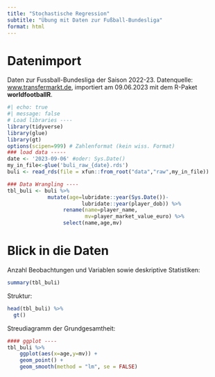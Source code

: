 ```yaml
---
title: "Stochastische Regression"
subtitle: "Übung mit Daten zur Fußball-Bundesliga"
format: html
---
```


# Datenimport

Daten zur Fussball-Bundesliga der Saison 2022-23. Datenquelle: [www.transfermarkt.de](https://www.transfermarkt.de/), importiert am 09.06.2023 mit dem R-Paket **worldfootballR**.

```r
#| echo: true
#| message: false
# Load libraries ----
library(tidyverse)
library(glue)
library(gt)
options(scipen=999) # Zahlenformat (kein wiss. Format)
### load data -----
date <- '2023-09-06' #oder: Sys.Date()
my_in_file<-glue('buli_raw_{date}.rds')
buli <- read_rds(file = xfun::from_root("data","raw",my_in_file))

### Data Wrangling ----
tbl_buli <- buli %>% 
             mutate(age=lubridate::year(Sys.Date())-
                        lubridate::year(player_dob)) %>% 
                  rename(name=player_name,
                         mv=player_market_value_euro) %>% 
                  select(name,age,mv)
```

# Blick in die Daten

Anzahl Beobachtungen und Variablen sowie deskriptive Statistiken:

```r
summary(tbl_buli)
```

Struktur:

```r
head(tbl_buli) %>% 
  gt()
```

Streudiagramm der Grundgesamtheit:

```r
#### ggplot ----
tbl_buli %>% 
    ggplot(aes(x=age,y=mv)) +
    geom_point() + 
    geom_smooth(method = "lm", se = FALSE)
```

